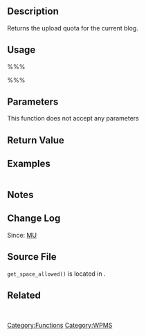 == Description ==

Returns the upload quota for the current blog.

== Usage ==
%%%<?php get_space_allowed() ?>%%%
== Parameters ==
This function does not accept any parameters

== Return Value ==
{{Return||integer|Quota in megabytes}}

== Examples ==
<pre></pre>

== Notes ==

== Change Log ==

Since: [[Version MU|MU]]

== Source File ==
<tt>get_space_allowed()</tt> is located in {{Trac|wp-includes/ms-functions.php}}.

== Related ==
&nbsp;
{{Tag Footer}}
{{Stub}}

[[Category:Functions]][[Category:WPMS]]